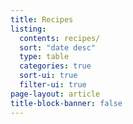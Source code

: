 ```yaml
---
title: Recipes
listing:
  contents: recipes/
  sort: "date desc"
  type: table
  categories: true
  sort-ui: true
  filter-ui: true
page-layout: article
title-block-banner: false
---
```


